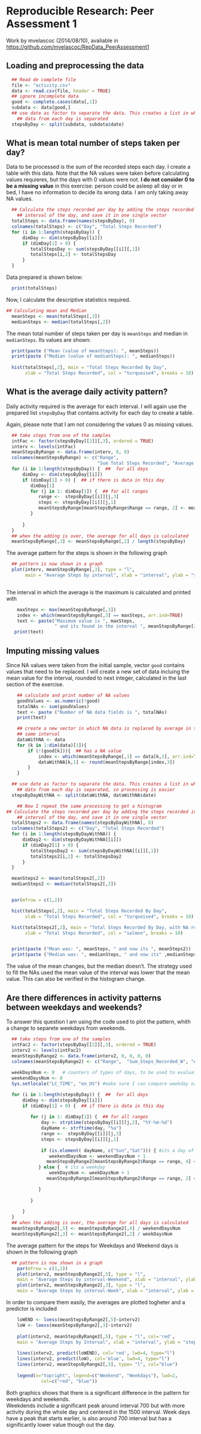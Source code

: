 # Reproducible Research: Peer Assessment 1

Work by mvelascoc (2014/08/10), avaliable in [https://github.com/mvelascoc/RepData_PeerAssessment1](https://github.com/mvelascoc/RepData_PeerAssessment1)

## Loading and preprocessing the data
```r
  ## Read de complete file
  file <- "activity.csv"
  data <- read.csv(file, header = TRUE)
  ## ignore incomplete data
  good <- complete.cases(data[,1])
  subdata <- data[good,]
  ## use date as factor to separate the data. This creates a list in which
    ## data from each day is separated
  stepsByDay <- split(subdata, subdata$date)
```


## What is mean total number of steps taken per day?
Data to be processed is the sum of the recorded steps each day. I create a table with this data.
Note that the NA values were taken before calculating values requieres, but the days with 0 values were not. **I do not consider 0 to be a missing value** in this exercise: person could be asleep all day or in bed, I have no information to decide its wrong data. I am only taking away NA values.

```r
  ## Calculate the steps recorded per day by adding the steps recorded in each
    ## interval of the day, and save it in one single vector
  totalSteps <- data.frame(names(stepsByDay), 0)
  colnames(totalSteps) <- c("Day", "Total Steps Recorded")
  for (i in 1:length(stepsByDay)) {
      dimDay <- dim(stepsByDay[[i]])
      if (dimDay[1] > 0) {
         totalStepsDay <- sum(stepsByDay[[i]][,1])
         totalSteps[i,2] <- totalStepsDay
      }
  }

```

Data prepared is shown below:

```r
  print(totalSteps)
```
Now, I calculate the descriptive statistics required.
```r
## Calculating mean and Median
  meanSteps <- mean(totalSteps[,2])
  medianSteps <- median(totalSteps[,2])
```
The mean total number of steps taken per day is `meanSteps` and median in `medianSteps`. Its values are shown:
```r
  print(paste ("Mean (value of meanSteps): ", meanSteps))
  print(paste ("Median (value of medianSteps): ", medianSteps))
  
  hist(totalSteps[,2], main = "Total Steps Recorded By Day", 
       xlab = "Total Steps Recorded", col = "turquoise4", breaks = 10)

```

## What is the average daily activity pattern?

Daily activity required is the average for each interval. I will again use the prepared list `stepsByDay` that contains activity for each day to create a table.

Again, please note that I am not considering the values 0 as missing values. 

```r

  ## take steps from one of the samples
  intFac <- factor(stepsByDay[[2]][,3], ordered = TRUE)
  interv <- levels(intFac)
  meanStepsByRange <- data.frame(interv, 0, 0)
  colnames(meanStepsByRange) <- c("Range", 
                                  "Sum Total Steps Recorded", "Average Steps")
  for (i in 1:length(stepsByDay)) {  ##  for all days
      dimDay <- dim(stepsByDay[[i]])
      if (dimDay[1] > 0) {  ## if there is data in this day 
         dimDay[1]
         for (j in 1: dimDay[1]) {  ## for all ranges
            range <-  stepsByDay[[i]][j,3]
            steps <- stepsByDay[[i]][j,1]
            meanStepsByRange[meanStepsByRange$Range == range, 2] <- meanStepsByRange[meanStepsByRange$Range == range, 2] + steps    ## I add the steps
         }
         
      }
  }
  ## when the adding is over, the average for all days is calculated
  meanStepsByRange[,3] <- meanStepsByRange[,2] / length(stepsByDay)


```

The average pattern for the steps is shown in the following graph
```r
  ## pattern is now shown in a graph  
  plot(interv, meanStepsByRange[,3], type = "l", 
       main = "Average Steps by interval", xlab = "interval", ylab = "steps")
   
```

The interval in which the average is the maximum is calculated and printed with
```r
    maxSteps <- max(meanStepsByRange[,3])
    index <- which(meanStepsByRange[,3] == maxSteps, arr.ind=TRUE)
    text <- paste("Maximum value is ", maxSteps, 
                  " and its found in the interval ", meanStepsByRange[index,1])
   print(text)
```

## Imputing missing values

Since NA values were taken from the initial sample, vector `good` contains values that need to be replaced. I will create a new set of data incluing the mean value for the interval, rounded to next integer, calculated in the last section of the exercise. 

```r
    ## calculate and print number of NA values
    goodValues <- as.numeric(!good)
    totalNAs <- sum(goodValues)
    text <- paste ("Number of NA data fields is ", totalNAs)
    print(text)

    ## create a new vector in which NA data is replaced by average in the
    ## same interval
    dataWithNA <- data
    for (k in 1:dim(data)[1]){
        if (!(good[k])){  ## has a NA value
            index <- which(meanStepsByRange[,1] == data[k,3], arr.ind=TRUE)
            dataWithNA[k,1] <- round(meanStepsByRange[index,3])
        }
    }

  ## use date as factor to separate the data. This creates a list in which
    ## data from each day is separated, so processing is easier
  stepsByDayWithNA <- split(dataWithNA, dataWithNA$date)

    ## Now I repeat the same processing to get a histogram 
## Calculate the steps recorded per day by adding the steps recorded in each
    ## interval of the day, and save it in one single vector
  totalSteps2 <- data.frame(names(stepsByDayWithNA), 0)
  colnames(totalSteps2) <- c("Day", "Total Steps Recorded")
  for (i in 1:length(stepsByDayWithNA)) {
      dimDay2 <- dim(stepsByDayWithNA[[i]])
      if (dimDay2[1] > 0) {
         totalStepsDay2 <- sum(stepsByDayWithNA[[i]][,1])
         totalSteps2[i,2] <- totalStepsDay2
      }
  }

  meanSteps2 <- mean(totalSteps2[,2])
  medianSteps2 <- median(totalSteps2[,2])


  par(mfrow = c(1,2))

  hist(totalSteps[,2], main = "Total Steps Recorded By Day", 
       xlab = "Total Steps Recorded", col = "turquoise4", breaks = 10)

  hist(totalSteps2[,2], main = "Total Steps Recorded By Day, with NA replaced", 
       xlab = "Total Steps Recorded", col = "salmon", breaks = 10)


  print(paste ("Mean was: ", meanSteps, " and now its ", meanSteps2))
  print(paste ("Median was: ", medianSteps, " and now its" ,medianSteps2))


```
The value of the mean changes, but the median doesn't. The strategy used to fill the NAs used the mean value of the interval was lower that the mean value. 
This can also be verified in the histogram change.

## Are there differences in activity patterns between weekdays and weekends?

To answer this question I am using the code used to plot the pattern, whith a change to separete weekdays from weekends. 

```r

  ## take steps from one of the samples
  intFac2 <- factor(stepsByDay[[2]][,3], ordered = TRUE)
  interv2 <- levels(intFac2)
  meanStepsByRange2 <- data.frame(interv2, 0, 0, 0, 0)
  colnames(meanStepsByRange2) <- c("Range",  "Sum_Steps_Recorded_W", "Average_Steps_W", "Sum_Steps_Recorded_WEND", "Average_Steps_WEND")
  
  weekDaysNum <- 0   # counters of types of days, to be used to evaluate average
  weekendDaysNum <- 0
  Sys.setlocale("LC_TIME", "en_US") #make sure I can compare weekday names

  for (i in 1:length(stepsByDay)) {  ##  for all days
      dimDay <- dim(stepsByDay[[i]])
      if (dimDay[1] > 0) {  ## if there is data in this day 
         
         for (j in 1: dimDay[1]) {  ## for all ranges
             day <- strptime(stepsByDay[[i]][j,2], "%Y-%m-%d")
             dayName <- strftime(day, "%a")
             range <-  stepsByDay[[i]][j,3]
             steps <- stepsByDay[[i]][j,1]
              
             if (is.element( dayName, c("Sun","Sat"))) { #its a day of weekend
                weekendDaysNum <- weekendDaysNum + 1
               meanStepsByRange2[meanStepsByRange2$Range == range, 4] <- meanStepsByRange2[meanStepsByRange2$Range == range, 4] + steps    ## I add the steps
            } else {  # its a weekday
                weekDaysNum <- weekDaysNum + 1
               meanStepsByRange2[meanStepsByRange2$Range == range, 2] <- meanStepsByRange2[meanStepsByRange2$Range == range, 2] + steps    ## I add the steps

            }
            
         }
         
      }
  }
  ## when the adding is over, the average for all days is calculated
  meanStepsByRange2[,5] <- meanStepsByRange2[,4] / weekendDaysNum
  meanStepsByRange2[,3] <- meanStepsByRange2[,2] / weekDaysNum

```

The average pattern for the steps for Weekdays and Weekend days is shown in the following graph
```r
  ## pattern is now shown in a graph  
    par(mfrow = c(1,2))
    plot(interv2, meanStepsByRange2[,5], type = "l", 
    main = "Average Steps by interval-Weekend", xlab = "interval", ylab = "steps")
    plot(interv2, meanStepsByRange2[,3], type = "l", 
    main = "Average Steps by interval-Week", xlab = "interval", ylab = "steps")
```

In order to compare them easily, the averages are plotted togheter and a predictor is included

```r

    loWEND <- loess(meanStepsByRange2[,5]~interv2)
    loW <- loess(meanStepsByRange2[,3]~interv2)
    
    plot(interv2, meanStepsByRange2[,5], type = "l", col='red',
    main = "Average Steps by Interval", xlab = "interval", ylab = "steps")
    
    lines(interv2, predict(loWEND), col='red', lwd=4, type="l")
    lines(interv2, predict(loW), col='blue', lwd=4, type="l")
    lines(interv2, meanStepsByRange2[,3], type= "l", col="blue")
      
    legend(x="topright", legend=c("Weekend", "Weekdays"), lwd=2,
             col=c("red", "blue"))

```
Both graphics shows that there is a significant difference in the pattern for weekdays and weekends.   
Weekdends include a significant peak around interval 700 but with more activity during the whole day and centered in the 1500 interval. Week days have a peak that starts earlier, is also around 700 interval but has a significantly lower value though out the day.